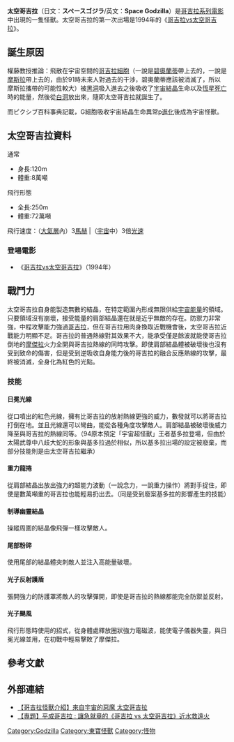 {{Multiple issues|
{{Notability Unreferenced |time=2021-03-02T05:22:05+00:00}}
{{Expand language|1=ja|time=2021-03-02T05:19:38+00:00}}
}}
{{noteTA
|1=zh-cn:哥斯拉; zh-hk:哥斯拉; zh-tw:哥吉拉;
}}

'''太空哥吉拉'''（日文：'''スペースゴジラ'''/英文：'''Space Godzilla'''）是[[哥吉拉系列電影|哥吉拉系列電影]]中出現的一隻怪獸。太空哥吉拉的第一次出場是1994年的《[[哥吉拉vs太空哥吉拉|哥吉拉vs太空哥吉拉]]》。 

== 誕生原因 ==

權藤教授推論：飛散在宇宙空間的[[G細胞|哥吉拉細胞]]（一說是[[碧奧蘭蒂|碧奧蘭蒂]]帶上去的，一說是[[摩斯拉|摩斯拉]]帶上去的，由於91時未來人對過去的干涉，碧奧蘭蒂應該被消滅了，所以摩斯拉攜帶的可能性較大）被[[黑洞|黑洞]]吸入進去之後吸收了[[宇宙|宇宙]][[結晶|結晶]]生命以及[[超新星|恆星死亡]]時的能量，然後從[[白洞|白洞]]放出來，隨即太空哥吉拉就誕生了。

而ピクシブ百科事典記載，G細胞吸收宇宙結晶生命異常p[[進化|進化]]後成為宇宙怪獸。

== 太空哥吉拉資料 ==

通常
* 身長:120m
* 體重:8萬噸

飛行形態
* 全長:250m
* 體重:72萬噸

飛行速度：（[[大氣層|大氣層]]內）3[[馬赫|馬赫]] |（[[宇宙|宇宙]]中）3倍[[光速|光速]]

=== 登場電影 ===
* 《[[哥吉拉vs太空哥吉拉|哥吉拉vs太空哥吉拉]]》（1994年）

== 戰鬥力 ==

太空哥吉拉自身能製造無數的結晶，在特定範圍內形成無限供給[[暗能量|宇宙能量]]的領域。只要領域沒有崩壞，接受能量的肩部結晶還在就是近乎無敵的存在。防禦力非常強，中程攻擊能力強過[[哥吉拉|哥吉拉]]，但在哥吉拉用肉身換取近戰機會後，太空哥吉拉近戰能力明顯不足。哥吉拉的普通熱線對其效果不大，能承受僅是餘波就能使哥吉拉倒地的[[摩傑拉|摩傑拉]]火力全開與哥吉拉熱線的同時攻擊。即使肩部結晶體被破壞後也沒有受到致命的傷害，但是受到逆吸收自身能力後的哥吉拉的融合反應熱線的攻擊，最終被消滅，全身化為紅色的光點。

=== 技能 ===

==== 日冕光線 ====
從口噴出的紅色光線，擁有比哥吉拉的放射熱線更強的威力，數發就可以將哥吉拉打倒在地。並且光線還可以彎曲，能從各種角度攻擊敵人。肩部結晶被破壞後威力降至與哥吉拉的熱線同等。（94原本預定「宇宙超怪獸」王者基多拉登場，但由於太陽武尊中八歧大蛇的形象與基多拉過於相似，所以基多拉出場的設定被廢棄，而部分技能則是由太空哥吉拉繼承）

==== 重力龍捲 ====
從肩部結晶出放出強力的超能力波動（一說念力，一說重力操作）將對手捉住，即使是數萬噸重的哥吉拉也能輕易扔出去。（同是受到廢案基多拉的影響產生的技能） 

==== 制導幽靈結晶 ====
操縱周圍的結晶像飛彈一樣攻擊敵人。 

==== 尾部粉碎 ====
使用尾部的結晶體突刺敵人並注入高能量破壞。 

==== 光子反射護盾 ====
張開強力的防護罩將敵人的攻擊彈開，即使是哥吉拉的熱線都能完全防禦並反射。
 
==== 光子颶風 ====
飛行形態時使用的招式，從身體處釋放圈狀強力電磁波，能使電子儀器失靈，與日冕光線並用，在初戰中輕易擊敗了摩傑拉。

== 參考文獻 ==

== 外部連結 ==

*[https://home.gamer.com.tw/creationDetail.php?sn=3476281 【哥吉拉怪獸介紹】來自宇宙的惡魔 太空哥吉拉]
*[https://news.agentm.tw/62379/怪獸-平成哥吉拉-13-哥吉拉-太空哥吉拉-莫給拉-摩傑拉/ 【專題】平成哥吉拉 : 讓急就章的《哥吉拉 vs 太空哥吉拉》近水救遠火]


{{Godzilla}}
{{東寶怪獸}}
{{DEFAULTSORT:SpaceGodzilla}}
[[Category:Godzilla|Category:Godzilla]]
[[Category:東寶怪獸|Category:東寶怪獸]]
[[Category:怪物|Category:怪物]]